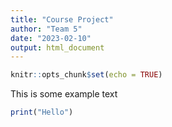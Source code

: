 ```yaml
---
title: "Course Project"
author: "Team 5"
date: "2023-02-10"
output: html_document
---
```


```r
knitr::opts_chunk$set(echo = TRUE)
```

This is some example text
```r
print("Hello")
```